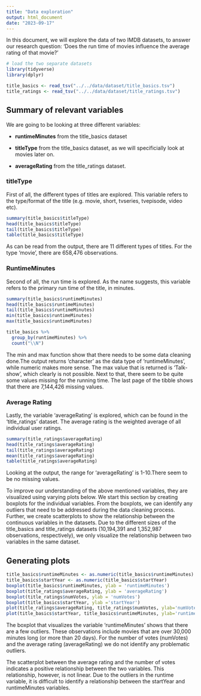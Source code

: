 ```yaml
---
title: "Data exploration"
output: html_document
date: "2023-09-17"
---
```

In this document, we will explore the data of two IMDB datasets, to answer our research question: 'Does the run time of movies influence the average rating of that movie?'

```r
# load the two separate datasets
library(tidyverse)
library(dplyr)

title_basics <- read_tsv("../../data/dataset/title_basics.tsv")
title_ratings <- read_tsv("../../data/dataset/title_ratings.tsv")

```

## Summary of relevant variables
We are going to be looking at three different variables:

- **runtimeMinutes** from the title_basics dataset

- **titleType** from the title_basics dataset, as we will specificially look at movies later on. 

- **averageRating** from the title_ratings dataset. 


### titleType

First of all, the different types of titles are explored. This variable refers to the type/format of the title (e.g. movie, short, tvseries, tvepisode, video etc). 

```r

summary(title_basics$titleType)
head(title_basics$titleType)
tail(title_basics$titleType)
table(title_basics$titleType)

```
As can be read from the output, there are 11 different types of titles. For the type 'movie', there are 658,476 observations.

### RuntimeMinutes 

Second of all, the run time is explored. As the name suggests, this variable refers to the primary run time of the title, in minutes.

```r

summary(title_basics$runtimeMinutes)
head(title_basics$runtimeMinutes)
tail(title_basics$runtimeMinutes)
min(title_basics$runtimeMinutes)
max(title_basics$runtimeMinutes)

title_basics %>%
  group_by(runtimeMinutes) %>%
  count("\\N")

```
The min and max function show that there needs to be some data cleaning done.The output returns 'character' as the data type of 'runtimeMinutes', while numeric makes more sense. The max value that is returned is 'Talk-show', which clearly is not possible. Next to that, there seem to be quite some values missing for the running time. The last page of the tibble shows that there are 7,144,426 missing values. 

### Average Rating 

Lastly, the variable 'averageRating' is explored, which can be found in the 'title_ratings' dataset. The average rating is the weighted average of all individual user ratings. 

```r

summary(title_ratings$averageRating)
head(title_ratings$averageRating)
tail(title_ratings$averageRating)
mean(title_ratings$averageRating)
table(title_ratings$averageRating)
```
Looking at the output, the range for 'averageRating' is 1-10.There seem to be no missing values. 


To improve our understanding of the above mentioned variables, they are visualized using varying plots below. We start this section by creating boxplots for the individual variables. From the boxplots, we can identify any outliers that need to be addressed during the data cleaning process. 
Further, we create scatterplots to show the relationship between the continuous variables in the datasets. Due to the different sizes of the title_basics and title_ratings datasets (10,194,391 and 1,352,987 observations, respectively), we only visualize the relationship between two variables in the same dataset. 

## Generating plots
```r
title_basics$runtimeMinutes <- as.numeric(title_basics$runtimeMinutes)
title_basics$startYear <- as.numeric(title_basics$startYear)
boxplot(title_basics$runtimeMinutes, ylab = 'runtimeMinutes')
boxplot(title_ratings$averageRating, ylab = 'averageRating')
boxplot(title_ratings$numVotes, ylab = 'numVotes')
boxplot(title_basics$startYear, ylab ='startYear')
plot(title_ratings$averageRating, title_ratings$numVotes, ylab='numVotes' , xlab='averageRating')
plot(title_basics$startYear, title_basics$runtimeMinutes, ylab='runtimeMinutes' , xlab='startYear')

```
The boxplot that visualizes the variable 'runtimeMinutes' shows that there are a few outliers. These observations include movies that are over 30,000 minutes long (or more than 20 days). For the number of votes (numVotes) and the average rating (averageRating) we do not identify any problematic outliers. 

The scatterplot between the average rating and the number of votes indicates a positive relationship between the two variables. This relationship, however, is not linear. Due to the outliers in the runtime variable, it is difficult to identify a relationship between the startYear and runtimeMinutes variables. 